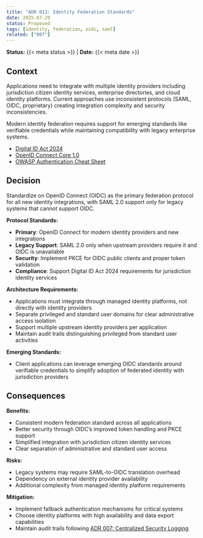 ```yaml
---
title: "ADR 013: Identity Federation Standards"
date: 2025-07-29
status: Proposed
tags: [identity, federation, oidc, saml]
related: ["007"]
---
```


**Status:** {{< meta status >}} | **Date:** {{< meta date >}}

## Context

Applications need to integrate with multiple identity providers including jurisdiction citizen identity services, enterprise directories, and cloud identity platforms. Current approaches use inconsistent protocols (SAML, OIDC, proprietary) creating integration complexity and security inconsistencies.

Modern identity federation requires support for emerging standards like verifiable credentials while maintaining compatibility with legacy enterprise systems.

- [Digital ID Act 2024](https://www.legislation.gov.au/Details/C2024A00069)
- [OpenID Connect Core 1.0](https://openid.net/specs/openid-connect-core-1_0.html)
- [OWASP Authentication Cheat Sheet](https://cheatsheetseries.owasp.org/cheatsheets/Authentication_Cheat_Sheet.html)

## Decision

Standardize on OpenID Connect (OIDC) as the primary federation protocol for all new identity integrations, with SAML 2.0 support only for legacy systems that cannot support OIDC.

**Protocol Standards:**

- **Primary**: OpenID Connect for modern identity providers and new integrations
- **Legacy Support**: SAML 2.0 only when upstream providers require it and OIDC is unavailable
- **Security**: Implement PKCE for OIDC public clients and proper token validation
- **Compliance**: Support Digital ID Act 2024 requirements for jurisdiction identity services

**Architecture Requirements:**

- Applications must integrate through managed identity platforms, not directly with identity providers
- Separate privileged and standard user domains for clear administrative access isolation
- Support multiple upstream identity providers per application
- Maintain audit trails distinguishing privileged from standard user activities

**Emerging Standards:**

- Client applications can leverage emerging OIDC standards around verifiable credentials to simplify adoption of federated identity with jurisdiction providers

## Consequences

**Benefits:**

- Consistent modern federation standard across all applications
- Better security through OIDC's improved token handling and PKCE support
- Simplified integration with jurisdiction citizen identity services
- Clear separation of administrative and standard user access

**Risks:**

- Legacy systems may require SAML-to-OIDC translation overhead
- Dependency on external identity provider availability
- Additional complexity from managed identity platform requirements

**Mitigation:**

- Implement fallback authentication mechanisms for critical systems
- Choose identity platforms with high availability and data export capabilities
- Maintain audit trails following [ADR 007: Centralized Security Logging](../operations/007-logging.qmd)
